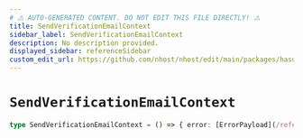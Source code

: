 ```yaml
---
# ⚠️ AUTO-GENERATED CONTENT. DO NOT EDIT THIS FILE DIRECTLY! ⚠️
title: SendVerificationEmailContext
sidebar_label: SendVerificationEmailContext
description: No description provided.
displayed_sidebar: referenceSidebar
custom_edit_url: https://github.com/nhost/nhost/edit/main/packages/hasura-auth-js/src/machines/send-verification-email.ts#L9
---
```


# `SendVerificationEmailContext`

```ts
type SendVerificationEmailContext = () => { error: [ErrorPayload](/reference/docgen/javascript/auth/types/error-payload) | null }
```
